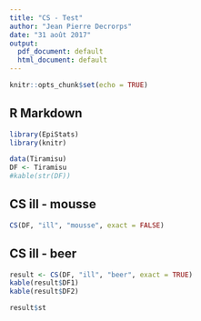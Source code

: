 ```yaml
---
title: "CS - Test"
author: "Jean Pierre Decrorps"
date: "31 août 2017"
output:
  pdf_document: default
  html_document: default
---
```


```r
knitr::opts_chunk$set(echo = TRUE)
```

## R Markdown

```r
library(EpiStats)
library(knitr)
```



```r
data(Tiramisu)
DF <- Tiramisu
#kable(str(DF))
```


\newpage
## CS ill - mousse

```r
CS(DF, "ill", "mousse", exact = FALSE)

```

\newpage
## CS ill - beer

```r
result <- CS(DF, "ill", "beer", exact = TRUE)
kable(result$DF1)
kable(result$DF2)
```

```r
result$st
```

